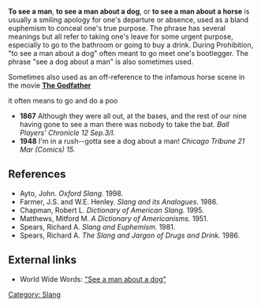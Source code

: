 '''To see a man''', '''to see a man about a dog''', or '''to see a man about a horse''' is usually a smiling apology for one's departure or absence, used as a bland euphemism to conceal one's true purpose.  The phrase has several meanings but all refer to taking one's leave for some urgent purpose, especially to go to the bathroom or going to buy a drink.  During Prohibition, "to see a man about a dog" often meant to go meet one's bootlegger.  The phrase "see a dog about a man" is also sometimes used.

Sometimes also used as an off-reference to the infamous horse scene in the movie [http://www.imdb.com/title/tt0068646/ '''The Godfather''']

it often means to go and do a poo

* '''1867''' Although they were all out, at the bases, and the rest of our nine having gone to see a man there was nobody to take the bat. ''Ball Players' Chronicle 12 Sep.3/I.''
* '''1948''' I'm in a rush--gotta see a dog about a man! ''Chicago Tribune 21 Mar (Comics) 15.''

==References==
* Ayto, John. ''Oxford Slang.'' 1998.
* Farmer, J.S. and W.E. Henley. ''Slang and its Analogues.'' 1986.
* Chapman, Robert L. ''Dictionary of American Slang.'' 1995.
* Matthews, Mitford M. ''A Dictionary of Americanisms.'' 1951.
* Spears, Richard A. ''Slang and Euphemism.'' 1981.
* Spears, Richard A. ''The Slang and Jargon of Drugs and Drink.'' 1986.

== External links ==
* World Wide Words: [http://www.worldwidewords.org/qa/qa-see1.htm "See a man about a dog"]

[[Category: Slang]]